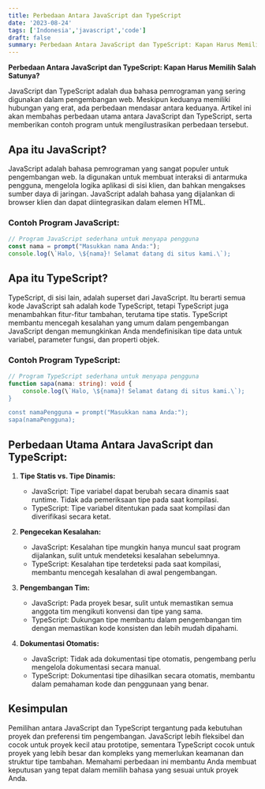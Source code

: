 ```yaml
---
title: Perbedaan Antara JavaScript dan TypeScript
date: '2023-08-24'
tags: ['Indonesia','javascript','code']
draft: false
summary: Perbedaan Antara JavaScript dan TypeScript: Kapan Harus Memilih Salah Satunya?
---
```



**Perbedaan Antara JavaScript dan TypeScript: Kapan Harus Memilih Salah Satunya?**

JavaScript dan TypeScript adalah dua bahasa pemrograman yang sering digunakan dalam pengembangan web. Meskipun keduanya memiliki hubungan yang erat, ada perbedaan mendasar antara keduanya. Artikel ini akan membahas perbedaan utama antara JavaScript dan TypeScript, serta memberikan contoh program untuk mengilustrasikan perbedaan tersebut.

## Apa itu JavaScript?

JavaScript adalah bahasa pemrograman yang sangat populer untuk pengembangan web. Ia digunakan untuk membuat interaksi di antarmuka pengguna, mengelola logika aplikasi di sisi klien, dan bahkan mengakses sumber daya di jaringan. JavaScript adalah bahasa yang dijalankan di browser klien dan dapat diintegrasikan dalam elemen HTML.

### Contoh Program JavaScript:

```javascript
// Program JavaScript sederhana untuk menyapa pengguna
const nama = prompt("Masukkan nama Anda:");
console.log(\`Halo, \${nama}! Selamat datang di situs kami.\`);
```

## Apa itu TypeScript?

TypeScript, di sisi lain, adalah superset dari JavaScript. Itu berarti semua kode JavaScript sah adalah kode TypeScript, tetapi TypeScript juga menambahkan fitur-fitur tambahan, terutama tipe statis. TypeScript membantu mencegah kesalahan yang umum dalam pengembangan JavaScript dengan memungkinkan Anda mendefinisikan tipe data untuk variabel, parameter fungsi, dan properti objek.

### Contoh Program TypeScript:

```typescript
// Program TypeScript sederhana untuk menyapa pengguna
function sapa(nama: string): void {
    console.log(\`Halo, \${nama}! Selamat datang di situs kami.\`);
}

const namaPengguna = prompt("Masukkan nama Anda:");
sapa(namaPengguna);
```

## Perbedaan Utama Antara JavaScript dan TypeScript:

1. **Tipe Statis vs. Tipe Dinamis:**
   - JavaScript: Tipe variabel dapat berubah secara dinamis saat runtime. Tidak ada pemeriksaan tipe pada saat kompilasi.
   - TypeScript: Tipe variabel ditentukan pada saat kompilasi dan diverifikasi secara ketat.

2. **Pengecekan Kesalahan:**
   - JavaScript: Kesalahan tipe mungkin hanya muncul saat program dijalankan, sulit untuk mendeteksi kesalahan sebelumnya.
   - TypeScript: Kesalahan tipe terdeteksi pada saat kompilasi, membantu mencegah kesalahan di awal pengembangan.

3. **Pengembangan Tim:**
   - JavaScript: Pada proyek besar, sulit untuk memastikan semua anggota tim mengikuti konvensi dan tipe yang sama.
   - TypeScript: Dukungan tipe membantu dalam pengembangan tim dengan memastikan kode konsisten dan lebih mudah dipahami.

4. **Dokumentasi Otomatis:**
   - JavaScript: Tidak ada dokumentasi tipe otomatis, pengembang perlu mengelola dokumentasi secara manual.
   - TypeScript: Dokumentasi tipe dihasilkan secara otomatis, membantu dalam pemahaman kode dan penggunaan yang benar.

## Kesimpulan

Pemilihan antara JavaScript dan TypeScript tergantung pada kebutuhan proyek dan preferensi tim pengembangan. JavaScript lebih fleksibel dan cocok untuk proyek kecil atau prototipe, sementara TypeScript cocok untuk proyek yang lebih besar dan kompleks yang memerlukan keamanan dan struktur tipe tambahan. Memahami perbedaan ini membantu Anda membuat keputusan yang tepat dalam memilih bahasa yang sesuai untuk proyek Anda.
